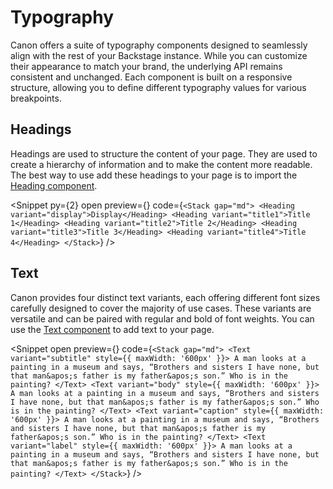 
# Typography

Canon offers a suite of typography components designed to seamlessly align
with the rest of your Backstage instance. While you can customize their
appearance to match your brand, the underlying API remains consistent and
unchanged. Each component is built on a responsive structure, allowing you to
define different typography values for various breakpoints.

## Headings

Headings are used to structure the content of your page. They are used to
create a hierarchy of information and to make the content more readable. The
best way to use add these headings to your page is to import the [Heading
component](?path=/docs/components-heading--docs).

<Snippet
  py={2}
  open
  preview={<HeadingAllVariants />}
  code={`<Stack gap="md">
    <Heading variant="display">Display</Heading>
    <Heading variant="title1">Title 1</Heading>
    <Heading variant="title2">Title 2</Heading>
    <Heading variant="title3">Title 3</Heading>
    <Heading variant="title4">Title 4</Heading>
</Stack>`}
/>

## Text

Canon provides four distinct text variants, each offering different font sizes
carefully designed to cover the majority of use cases. These variants are
versatile and can be paired with regular and bold of font weights. You can use
the [Text component](?path=/docs/components-text--docs) to add text to your
page.

<Snippet
  open
  preview={<TextAllVariants />}
  code={`<Stack gap="md">
    <Text variant="subtitle" style={{ maxWidth: '600px' }}>
      A man looks at a painting in a museum and says, “Brothers and sisters I
      have none, but that man&apos;s father is my father&apos;s son.” Who is
      in the painting?
    </Text>
    <Text variant="body" style={{ maxWidth: '600px' }}>
      A man looks at a painting in a museum and says, “Brothers and sisters I
      have none, but that man&apos;s father is my father&apos;s son.” Who is
      in the painting?
    </Text>
    <Text variant="caption" style={{ maxWidth: '600px' }}>
      A man looks at a painting in a museum and says, “Brothers and sisters I
      have none, but that man&apos;s father is my father&apos;s son.” Who is
      in the painting?
    </Text>
    <Text variant="label" style={{ maxWidth: '600px' }}>
      A man looks at a painting in a museum and says, “Brothers and sisters I
      have none, but that man&apos;s father is my father&apos;s son.” Who is
      in the painting?
    </Text>
  </Stack>`}
/>
